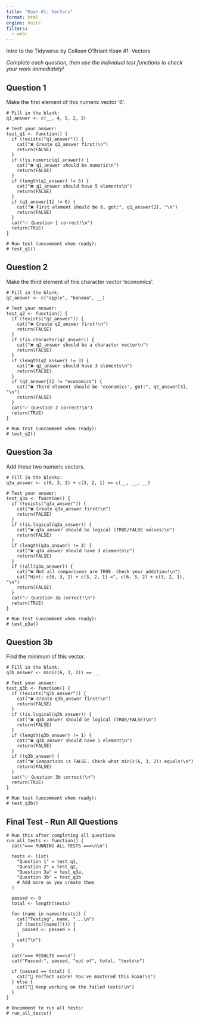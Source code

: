 ```yaml
---
title: "Koan #1: Vectors"
format: html
engine: knitr
filters:
  - webr
---
```


Intro to the Tidyverse by Colleen O'Briant
Koan #1: Vectors

*Complete each question, then use the individual test functions to check your work immediately!*

## Question 1
Make the first element of this numeric vector '6'.

```webr-r
# Fill in the blank:
q1_answer <- c(__, 4, 5, 2, 3)

# Test your answer:
test_q1 <- function() {
  if (!exists("q1_answer")) {
    cat("❌ Create q1_answer first!\n")
    return(FALSE)
  }
  if (!is.numeric(q1_answer)) {
    cat("❌ q1_answer should be numeric\n")
    return(FALSE)
  }
  if (length(q1_answer) != 5) {
    cat("❌ q1_answer should have 5 elements\n")
    return(FALSE)
  }
  if (q1_answer[1] != 6) {
    cat("❌ First element should be 6, got:", q1_answer[1], "\n")
    return(FALSE)
  }
  cat("✅ Question 1 correct!\n")
  return(TRUE)
}

# Run test (uncomment when ready):
# test_q1()
```

## Question 2
Make the third element of this character vector 'economics'.

```webr-r
# Fill in the blank:
q2_answer <- c("apple", "banana", __)

# Test your answer:
test_q2 <- function() {
  if (!exists("q2_answer")) {
    cat("❌ Create q2_answer first!\n")
    return(FALSE)
  }
  if (!is.character(q2_answer)) {
    cat("❌ q2_answer should be a character vector\n")
    return(FALSE)
  }
  if (length(q2_answer) != 3) {
    cat("❌ q2_answer should have 3 elements\n")
    return(FALSE)
  }
  if (q2_answer[3] != "economics") {
    cat("❌ Third element should be 'economics', got:", q2_answer[3], "\n")
    return(FALSE)
  }
  cat("✅ Question 2 correct!\n")
  return(TRUE)
}

# Run test (uncomment when ready):
# test_q2()
```

## Question 3a
Add these two numeric vectors.

```webr-r
# Fill in the blanks:
q3a_answer <- c(6, 3, 2) + c(3, 2, 1) == c(__, __, __)

# Test your answer:
test_q3a <- function() {
  if (!exists("q3a_answer")) {
    cat("❌ Create q3a_answer first!\n")
    return(FALSE)
  }
  if (!is.logical(q3a_answer)) {
    cat("❌ q3a_answer should be logical (TRUE/FALSE values)\n")
    return(FALSE)
  }
  if (length(q3a_answer) != 3) {
    cat("❌ q3a_answer should have 3 elements\n")
    return(FALSE)
  }
  if (!all(q3a_answer)) {
    cat("❌ Not all comparisons are TRUE. Check your addition!\n")
    cat("Hint: c(6, 3, 2) + c(3, 2, 1) =", c(6, 3, 2) + c(3, 2, 1), "\n")
    return(FALSE)
  }
  cat("✅ Question 3a correct!\n")
  return(TRUE)
}

# Run test (uncomment when ready):
# test_q3a()
```

## Question 3b
Find the minimum of this vector.

```webr-r
# Fill in the blank:
q3b_answer <- min(c(6, 3, 2)) == __

# Test your answer:
test_q3b <- function() {
  if (!exists("q3b_answer")) {
    cat("❌ Create q3b_answer first!\n")
    return(FALSE)
  }
  if (!is.logical(q3b_answer)) {
    cat("❌ q3b_answer should be logical (TRUE/FALSE)\n")
    return(FALSE)
  }
  if (length(q3b_answer) != 1) {
    cat("❌ q3b_answer should have 1 element\n")
    return(FALSE)
  }
  if (!q3b_answer) {
    cat("❌ Comparison is FALSE. Check what min(c(6, 3, 2)) equals!\n")
    return(FALSE)
  }
  cat("✅ Question 3b correct!\n")
  return(TRUE)
}

# Run test (uncomment when ready):
# test_q3b()
```

## Final Test - Run All Questions

```webr-r
# Run this after completing all questions
run_all_tests <- function() {
  cat("=== RUNNING ALL TESTS ===\n\n")
  
  tests <- list(
    "Question 1" = test_q1,
    "Question 2" = test_q2,
    "Question 3a" = test_q3a,
    "Question 3b" = test_q3b
    # Add more as you create them
  )
  
  passed <- 0
  total <- length(tests)
  
  for (name in names(tests)) {
    cat("Testing", name, "...\n")
    if (tests[[name]]()) {
      passed <- passed + 1
    }
    cat("\n")
  }
  
  cat("=== RESULTS ===\n")
  cat("Passed:", passed, "out of", total, "tests\n")
  
  if (passed == total) {
    cat("🎉 Perfect score! You've mastered this koan!\n")
  } else {
    cat("💪 Keep working on the failed tests!\n")
  }
}

# Uncomment to run all tests:
# run_all_tests()
```
